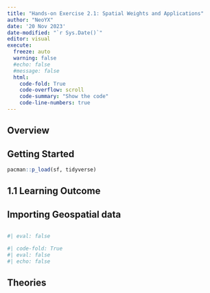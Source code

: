 ```yaml
---
title: "Hands-on Exercise 2.1: Spatial Weights and Applications"
author: "NeoYX"
date: '20 Nov 2023'
date-modified: "`r Sys.Date()`"
editor: visual
execute: 
  freeze: auto
  warning: false
  #echo: false
  #message: false
  html:
    code-fold: True
    code-overflow: scroll
    code-summary: "Show the code"
    code-line-numbers: true
---
```


## Overview

## Getting Started

```r
pacman::p_load(sf, tidyverse)
```

## 1.1 Learning Outcome

## Importing Geospatial data

```r

```

```r
#| eval: false

```

```r
#| code-fold: True
#| eval: false
#| echo: false
```

## Theories

### 
